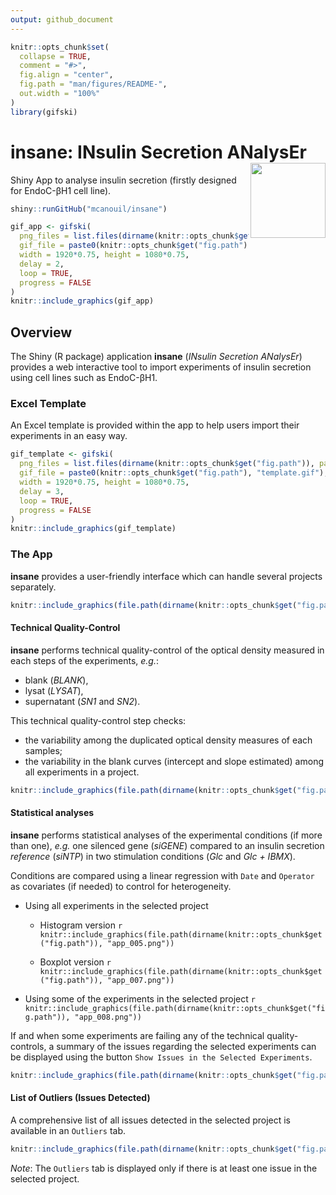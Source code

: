 ```yaml
---
output: github_document
---
```


<!-- README.md is generated from README.Rmd. Please edit that file -->

```r
knitr::opts_chunk$set(
  collapse = TRUE,
  comment = "#>",
  fig.align = "center",
  fig.path = "man/figures/README-",
  out.width = "100%"
)
library(gifski)
```

# insane: INsulin Secretion ANalysEr <img src="www/insane.png" align="right" width="120" />

Shiny App to analyse insulin secretion (firstly designed for EndoC-βH1 cell line).

```r
shiny::runGitHub("mcanouil/insane")
```
```r
gif_app <- gifski(
  png_files = list.files(dirname(knitr::opts_chunk$get("fig.path")), pattern = "app_", full.names = TRUE), 
  gif_file = paste0(knitr::opts_chunk$get("fig.path"), "app.gif"), 
  width = 1920*0.75, height = 1080*0.75,
  delay = 2, 
  loop = TRUE, 
  progress = FALSE
)
knitr::include_graphics(gif_app)
```

## Overview

The Shiny (R package) application __insane__ (*INsulin Secretion ANalysEr*) provides a web interactive tool to import experiments of insulin secretion using cell lines such as EndoC-βH1.

### Excel Template

An Excel template is provided within the app to help users import their experiments in an easy way.

```r
gif_template <- gifski(
  png_files = list.files(dirname(knitr::opts_chunk$get("fig.path")), pattern = "template_", full.names = TRUE), 
  gif_file = paste0(knitr::opts_chunk$get("fig.path"), "template.gif"), 
  width = 1920*0.75, height = 1080*0.75,
  delay = 3, 
  loop = TRUE, 
  progress = FALSE
)
knitr::include_graphics(gif_template)
```

### The App

__insane__ provides a user-friendly interface which can handle several projects separately.

```r
knitr::include_graphics(file.path(dirname(knitr::opts_chunk$get("fig.path")), "app_003.png"))
```

#### Technical Quality-Control

__insane__ performs technical quality-control of the optical density measured in each steps of the experiments, *e.g.*:

* blank (*BLANK*), 
* lysat (*LYSAT*), 
* supernatant (*SN1* and *SN2*).  

This technical quality-control step checks:

* the variability among the duplicated optical density measures of each samples;
* the variability in the blank curves (intercept and slope estimated) among all experiments in a project.

```r
knitr::include_graphics(file.path(dirname(knitr::opts_chunk$get("fig.path")), "app_004.png"))
```

#### Statistical analyses 

__insane__ performs statistical analyses of the experimental conditions (if more than one), *e.g.* one silenced gene (*siGENE*) compared to an insulin secretion *reference* (*siNTP*) in two stimulation conditions (*Glc* and *Glc + IBMX*).

Conditions are compared using a linear regression with `Date` and `Operator` as covariates (if needed) to control for heterogeneity.

* Using all experiments in the selected project

    * Histogram version
        ```r
        knitr::include_graphics(file.path(dirname(knitr::opts_chunk$get("fig.path")), "app_005.png"))
        ```

    * Boxplot version
        ```r
        knitr::include_graphics(file.path(dirname(knitr::opts_chunk$get("fig.path")), "app_007.png"))
        ```

* Using some of the experiments in the selected project
      ```r
      knitr::include_graphics(file.path(dirname(knitr::opts_chunk$get("fig.path")), "app_008.png"))
      ```

If and when some experiments are failing any of the technical quality-controls, a summary of the issues regarding the selected experiments can be displayed using the button `Show Issues in the Selected Experiments`.

```r
knitr::include_graphics(file.path(dirname(knitr::opts_chunk$get("fig.path")), "app_006.png"))
```


#### List of Outliers (Issues Detected)

A comprehensive list of all issues detected in the selected project is available in an `Outliers` tab.

```r
knitr::include_graphics(file.path(dirname(knitr::opts_chunk$get("fig.path")), "app_010.png"))
```

*Note*: The `Outliers` tab is displayed only if there is at least one issue in the selected project.
